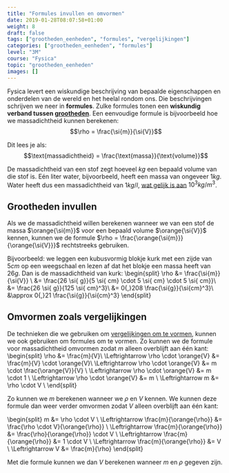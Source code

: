 ```yaml
---
title: "Formules invullen en omvormen"
date: 2019-01-28T08:07:58+01:00
weight: 8
draft: false
tags: ["grootheden_eenheden", "formules", "vergelijkingen"]
categories: ["grootheden_eenheden", "formules"]
level: "3M"
course: "Fysica"
topic: "grootheden_eenheden"
images: []
---
```


Fysica levert een wiskundige beschrijving van bepaalde eigenschappen en onderdelen van de wereld en het heelal rondom ons. Die beschrijvingen schrijven we neer in **formules**. Zulke formules tonen een **wiskundig verband tussen [grootheden](intro)**. Een eenvoudige formule is bijvoorbeeld hoe we massadichtheid kunnen berekenen:
$$\rho = \frac{\si{m}}{\si{V}}$$

Dit lees je als:
$$\text{massadichtheid} = \frac{\text{massa}}{\text{volume}}$$

De massadichtheid van een stof zegt hoeveel $\si{kg}$ een bepaald volume van die stof is. Eén liter water, bijvoorbeeld, heeft een massa van ongeveer $1 \si{ kg}$. Water heeft dus een massadichtheid van $1 \si{ kg/l}$, [wat gelijk is aan](eenheden_omzetten#volumes-omzetten) $10^3 \si{ kg/m}^3$.

## Grootheden invullen

Als we de massadichtheid willen berekenen wanneer we van een stof de massa $\orange{\si{m}}$ voor een bepaald volume $\orange{\si{V}}$ kennen, kunnen we de formule $\rho = \frac{\orange{\si{m}}}{\orange{\si{V}}}$ rechtstreeks gebruiken.

Bijvoorbeeld: we leggen een kubusvormig blokje kurk met een zijde van $5 \si{ cm}$ op een weegschaal en lezen af dat het blokje een massa heeft van $26 \si{ g}$. Dan is de massadichtheid van kurk:
\begin{split}
\rho &= \frac{\si{m}}{\si{V}} \\
&= \frac{26 \si{ g}}{5 \si{ cm} \cdot 5 \si{ cm} \cdot 5 \si{ cm}}\\
&= \frac{26 \si{ g}}{125 \si{ cm}^3}\\
&= 0{,}208 \frac{\si{g}}{\si{cm}^3}\\
&\approx 0{,}21 \frac{\si{g}}{\si{cm}^3}
\end{split}

## Omvormen zoals vergelijkingen

De technieken die we gebruiken om [vergelijkingen om te vormen](../../wiskunde/1g_vgl/omvormen), kunnen we ook gebruiken om formules om te vormen. Zo kunnen we de formule voor massadichtheid omvormen zodat $m$ alleen overblijft aan één kant:
\begin{split}
\rho &= \frac{m}{V}\\
\Leftrightarrow \rho \cdot \orange{V} &= \frac{m}{V} \cdot \orange{V}\\
\Leftrightarrow \rho \cdot \orange{V} &= m \cdot \frac{\orange{V}}{V} \\
\Leftrightarrow \rho \cdot \orange{V} &= m \cdot 1 \\
\Leftrightarrow \rho \cdot \orange{V} &= m \\
\Leftrightarrow m &= \rho \cdot V \\
\end{split}

Zo kunnen we $m$ berekenen wanneer we $\rho$ en $V$ kennen. We kunnen deze formule dan weer verder omvormen zodat $V$ alleen overblijft aan één kant:

\begin{split}
m &= \rho \cdot V \\
\Leftrightarrow \frac{m}{\orange{\rho}} &= \frac{\rho \cdot V}{\orange{\rho}} \\
\Leftrightarrow \frac{m}{\orange{\rho}} &= \frac{\rho}{\orange{\rho}} \cdot V \\
\Leftrightarrow \frac{m}{\orange{\rho}} &= 1 \cdot V \\
\Leftrightarrow \frac{m}{\orange{\rho}} &= V \\
\Leftrightarrow V &= \frac{m}{\rho}
\end{split}

Met die formule kunnen we dan $V$ berekenen wanneer $m$ en $\rho$ gegeven zijn.
